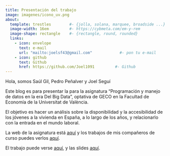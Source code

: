 ---
title: Presentación del trabajo    
image: imagenes/icono_uv.png      
about:
  template: trestles        #- {jolla, solana, marquee, broadside ...}
  image-width: 16em         #- https://cybmeta.com/em-y-rem
  image-shape: rectangle    #- {rectangle, round, rounded}
  links:
    - icon: envelope
      text: e-mail
      url: "mailto:joelsf43@gmail.com"            #- pon tu e-mail
    - icon: github
      text: Github
      href: https://github.com/Joel1091         #- Github
---
        
Hola, somos Saúl Gil, Pedro Peñalver y Joel Seguí
      
Este blog es para presentar la para la asignatura "Programación y manejo de datos en la era Del Big Data", optativa de GECO en la Facultad de Economía de la Universitat de València.

El objetivo es hacer un análisis sobre la disponibilidad y la accesibilidad de los jóvenes a la vivienda en España, a lo largo de los años, y relacionarlo con la entrada en el mundo laboral.

La web de la asignatura está [aquí](https://perezp44.github.io/intro-ds-23-24-web/){target="_blank"} y los trabajos de mis compañeros de curso puedes verlos [aquí](https://perezp44.github.io/intro-ds-23-24-web/05-trabajos-estudiantes.html){target="_blank"}.

El trabajo puede verse [aquí](my_trabajo_BigData.html), y las slides [aquí](my_slides_BigData.html){target="_blank"}.